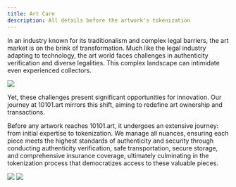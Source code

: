 ```yaml
---
title: Art Care
description: All details before the artwork's tokenization
---
```



In an industry known for its traditionalism and complex legal barriers, the art market is on the brink of transformation. Much like the legal industry adapting to technology, the art world faces challenges in authenticity verification and diverse legalities. This complex landscape can intimidate even experienced collectors.


<Frame caption="Each artwork comes with an authentic certificate of ownership">
  <img src="https://i.ibb.co/BP2tJmK/DSC01631.jpg" />
</Frame>


Yet, these challenges present significant opportunities for innovation. Our journey at 10101.art mirrors this shift, aiming to redefine art ownership and transactions.

Before any artwork reaches 10101.art, it undergoes an extensive journey: from initial expertise to tokenization. We manage all nuances, ensuring each piece meets the highest standards of authenticity and security through conducting authenticity verification, safe transportation, secure storage, and comprehensive insurance coverage, ultimately culminating in the tokenization process that democratizes access to these valuable pieces.


<Frame caption="Transportation of artworks to Monada Art Gallery">
  <img src="https://i.ibb.co/VtN28NP/DSC09985-1.jpg" />
</Frame>

<Frame caption="Storage of artworks in special portable cases for protection">
  <img src="https://i.ibb.co/wgBbvyW/DSC00791-wecompress-com.jpg" />
</Frame>


